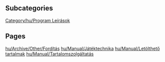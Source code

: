
== Subcategories ==
[[Category/hu/Program Leírások]]

== Pages ==
[[hu/Archive/Other/Fordítás]]
[[hu/Manual/Játéktechnika]]
[[hu/Manual/Letölthető tartalmak]]
[[hu/Manual/Tartalomszolgáltatás]]
